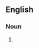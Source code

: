 ==English==

===Noun===
{{en-noun|head=[[barn]] [[burner]]}}

# {{alternative form of|barnburner|lang=en}}